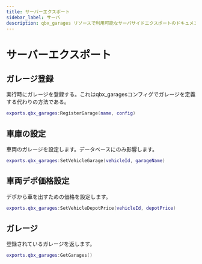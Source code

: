 ```yaml
---
title: サーバーエクスポート
sidebar_label: サーバ
description: qbx_garages リソースで利用可能なサーバサイドエクスポートのドキュメント。これらのエクスポートは Qbox フレームワーク内のガレージ管理、車両保管場所、デポの価格設定に対するプログラム制御を提供します。
---
```


# サーバーエクスポート

## ガレージ登録

実行時にガレージを登録する。これはqbx_garagesコンフィグでガレージを定義する代わりの方法である。

```lua
exports.qbx_garages:RegisterGarage(name, config)
```

## 車庫の設定

車両のガレージを設定します。データベースにのみ影響します。

```lua
exports.qbx_garages:SetVehicleGarage(vehicleId, garageName)
```

## 車両デポ価格設定

デポから車を出すための価格を設定します。

```lua
exports.qbx_garages:SetVehicleDepotPrice(vehicleId, depotPrice)
```

## ガレージ

登録されているガレージを返します。

```lua
exports.qbx_garages:GetGarages()
```
